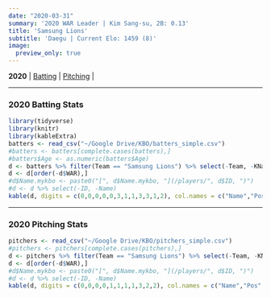 ```yaml
---
date: "2020-03-31"
summary: '2020 WAR Leader | Kim Sang-su, 2B: 0.13'
title: 'Samsung Lions'
subtitle: 'Daegu | Current Elo: 1459 (8)'
image:
  preview_only: true
---
```

**2020** | [Batting](#batting) | [Pitching](#pitching) | 
 
***
### 2020 Batting Stats {#batting}
```r
library(tidyverse)
library(knitr)
library(kableExtra)
batters <- read_csv("~/Google Drive/KBO/batters_simple.csv")
#batters <- batters[complete.cases(batters),]
#batters$Age <- as.numeric(batters$Age)
d <- batters %>% filter(Team == "Samsung Lions") %>% select(-Team, -KName)
d <- d[order(-d$WAR),]
#d$Name.mykbo <- paste0("[", d$Name.mykbo, "](/players/", d$ID, ")")
#d <- d %>% select(-ID, -Name)
kable(d, digits = c(0,0,0,0,0,3,1,1,3,3,1,2), col.names = c("Name","Pos","G","PA","HR","OPS","BB%","SO%","ISO","BABIP","wRC+","WAR")) %>% kable_styling(bootstrap_options = c("striped", "hover"), fixed_thead = T) %>%column_spec(1, bold = T, border_right = F)
```
***
### 2020 Pitching Stats {#pitching}
```r
pitchers <- read_csv("~/Google Drive/KBO/pitchers_simple.csv")
#pitchers <- pitchers[complete.cases(pitchers),]
d <- pitchers %>% filter(Team == "Samsung Lions") %>% select(-Team, -KName)
d <- d[order(-d$WAR),]
#d$Name.mykbo <- paste0("[", d$Name.mykbo, "](/players/", d$ID, ")")
#d <- d %>% select(-ID, -Name)
kable(d, digits = c(0,0,0,0,1,1,1,1,3,2,2), col.names = c("Name","Pos","G","GS","IP","K/9","BB/9","HR/9","BABIP","FIP","WAR")) %>% kable_styling(bootstrap_options = c("striped", "hover"), fixed_thead = T) %>% column_spec(1, bold = T, border_right = F)
```
